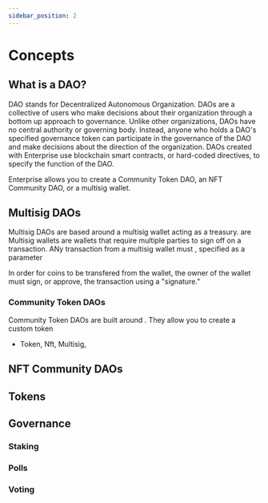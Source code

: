 ```yaml
---
sidebar_position: 2
---
```


# Concepts

## What is a DAO?

DAO stands for Decentralized Autonomous Organization. DAOs are a collective of users who make decisions about their organization through a bottom up approach to governance. Unlike other organizations, DAOs have no central authority or governing body. Instead, anyone who holds a DAO's specified governance token can participate in the governance of the DAO and make decisions about the direction of the organization. DAOs created with Enterprise use blockchain smart contracts, or hard-coded directives, to specify the function of the DAO.


Enterprise allows you to create a Community Token DAO, an NFT Community DAO, or a multisig wallet.


## Multisig DAOs

Multisig DAOs are based around a multisig wallet acting as a treasury.  are 
Multisig wallets are wallets that require multiple parties to sign off on a transaction. ANy transaction from a multisig wallet must , specified as a parameter 

In order for coins to be transfered from the wallet, the owner of the wallet must sign, or approve,  the transaction using a "signature." 

### Community Token DAOs

Community Token DAOs are built around . They allow you to create a custom token 

- Token,
    Nft,
    Multisig,

## NFT Community DAOs


## Tokens

## Governance

### Staking

### Polls

### Voting
